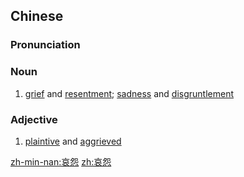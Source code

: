 ==Chinese==
{{zh-forms}}

===Pronunciation===
{{zh-pron
|m=āiyuàn
|c=oi1 jyun3
|mn=ai-oàn
|cat=n,a
}}

===Noun===
{{zh-noun}}

# [[grief]] and [[resentment]]; [[sadness]] and [[disgruntlement]]

===Adjective===
{{zh-adj}}

# [[plaintive]] and [[aggrieved]]

[[zh-min-nan:哀怨]]
[[zh:哀怨]]